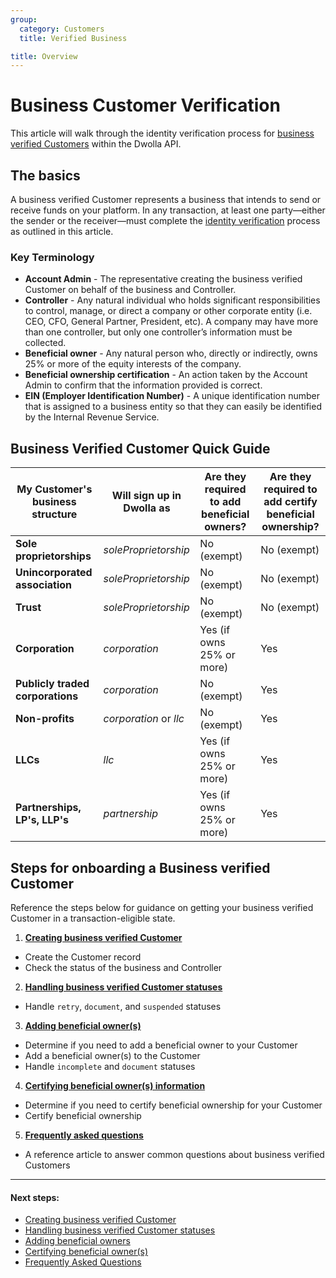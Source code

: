 ```yaml
---
group:
  category: Customers
  title: Verified Business

title: Overview
---
```


# Business Customer Verification

This article will walk through the identity verification process for [business verified Customers](https://developers.dwolla.com/articles/customers) within the Dwolla API.

## The basics

A business verified Customer represents a business that intends to send or receive funds on your platform. In any transaction, at least one party—either the sender or the receiver—must complete the [identity verification](https://www.dwolla.com/updates/guide-to-cip-customer-identification-program-dwolla-payments-api/) process as outlined in this article.

### Key Terminology

- **Account Admin** - The representative creating the business verified Customer on behalf of the business and Controller.
- **Controller** - Any natural individual who holds significant responsibilities to control, manage, or direct a company or other corporate entity (i.e. CEO, CFO, General Partner, President, etc). A company may have more than one controller, but only one controller’s information must be collected.
- **Beneficial owner** - Any natural person who, directly or indirectly, owns 25% or more of the equity interests of the company.
- **Beneficial ownership certification** - An action taken by the Account Admin to confirm that the information provided is correct.
- **EIN (Employer Identification Number)** - A unique identification number that is assigned to a business entity so that they can easily be identified by the Internal Revenue Service.

## Business Verified Customer Quick Guide

| My Customer's business structure | Will sign up in Dwolla as | Are they required to add beneficial owners? | Are they required to add certify beneficial ownership? |
| -------------------------------- | ------------------------- | ------------------------------------------- | ------------------------------------------------------ |
| **Sole proprietorships**         | _soleProprietorship_      | No (exempt)                                 | No (exempt)                                            |
| **Unincorporated association**   | _soleProprietorship_      | No (exempt)                                 | No (exempt)                                            |
| **Trust**                        | _soleProprietorship_      | No (exempt)                                 | No (exempt)                                            |
| **Corporation**                  | _corporation_             | Yes (if owns 25% or more)                   | Yes                                                    |
| **Publicly traded corporations** | _corporation_             | No (exempt)                                 | Yes                                                    |
| **Non-profits**                  | _corporation_ or _llc_    | No (exempt)                                 | Yes                                                    |
| **LLCs**                         | _llc_                     | Yes (if owns 25% or more)                   | Yes                                                    |
| **Partnerships, LP's, LLP's**    | _partnership_             | Yes (if owns 25% or more)                   | Yes                                                    |

## Steps for onboarding a Business verified Customer

Reference the steps below for guidance on getting your business verified Customer in a transaction-eligible state.

1. [**Creating business verified Customer**](https://developers.dwolla.com/guides/customers/verified-business/create-a-customer)

- Create the Customer record
- Check the status of the business and Controller

2. [**Handling business verified Customer statuses**](https://developers.dwolla.com/guides/customers/verified-business/handle-verification-statuses)

- Handle `retry`, `document`, and `suspended` statuses

3. [**Adding beneficial owner(s)**](https://developers.dwolla.com/guides/customers/verified-business/add-beneficial-owners)

- Determine if you need to add a beneficial owner to your Customer
- Add a beneficial owner(s) to the Customer
- Handle `incomplete` and `document` statuses

4. [**Certifying beneficial owner(s) information**](https://developers.dwolla.com/guides/customers/verified-business/certify-beneficial-ownership)

- Determine if you need to certify beneficial ownership for your Customer
- Certify beneficial ownership

5. [**Frequently asked questions**](https://developers.dwolla.com/guides/customers/verified-business/frequently-asked-questions)

- A reference article to answer common questions about business verified Customers

---

#### Next steps:

- [Creating business verified Customer](https://developers.dwolla.com/guides/customers/verified-business/create-a-customer)
- [Handling business verified Customer statuses](https://developers.dwolla.com/guides/customers/verified-business/handle-verification-statuses)
- [Adding beneficial owners](https://developers.dwolla.com/guides/customers/verified-business/add-beneficial-owners)
- [Certifying beneficial owner(s)](https://developers.dwolla.com/guides/customers/verified-business/certify-beneficial-ownership)
- [Frequently Asked Questions](https://developers.dwolla.com/guides/customers/verified-business/frequently-asked-questions)
